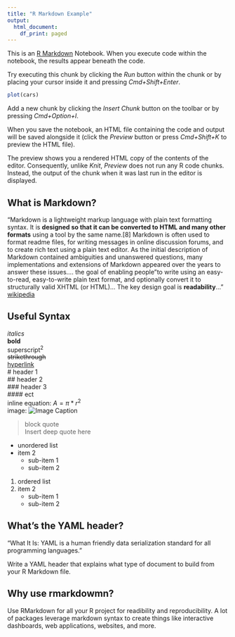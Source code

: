 ```yaml
---
title: "R Markdown Example"
output:
  html_document:
    df_print: paged
---
```


This is an [R Markdown](http://rmarkdown.rstudio.com) Notebook. When you execute code within the notebook, the results appear beneath the code. 

Try executing this chunk by clicking the *Run* button within the chunk or by placing your cursor inside it and pressing *Cmd+Shift+Enter*. 

```r
plot(cars)
```

Add a new chunk by clicking the *Insert Chunk* button on the toolbar or by pressing *Cmd+Option+I*.

When you save the notebook, an HTML file containing the code and output will be saved alongside it (click the *Preview* button or press *Cmd+Shift+K* to preview the HTML file). 

The preview shows you a rendered HTML copy of the contents of the editor. Consequently, unlike *Knit*, *Preview* does not run any R code chunks. Instead, the output of the chunk when it was last run in the editor is displayed.

## What is Markdown?

"Markdown is a lightweight markup language with plain text formatting syntax. It is **designed so that it can be converted to HTML and many other formats** using a tool by the same name.[8] Markdown is often used to format readme files, for writing messages in online discussion forums, and to create rich text using a plain text editor. As the initial description of Markdown contained ambiguities and unanswered questions, many implementations and extensions of Markdown appeared over the years to answer these issues.... the goal of enabling people "to write using an easy-to-read, easy-to-write plain text format, and optionally convert it to structurally valid XHTML (or HTML)... The key design goal is **readability**..." [wikipedia](https://en.wikipedia.org/wiki/Markdown)

## Useful Syntax

*italics*  
**bold**  
superscript^2^  
~~strikethrough~~  
[hyperlink](url)  
# header 1  
## header 2  
### header 3  
#### ect  
inline equation: $A = \pi*r^{2}$  
image: ![Image Caption](tufts.jpeg)  

> block quote  
Insert deep quote here

* unordered list
* item 2
    + sub-item 1
    + sub-item 2

1. ordered list
2. item 2
    + sub-item 1
    + sub-item 2 

## What's the YAML header?  
"What It Is: YAML is a human friendly data serialization standard for all programming languages." 

Write a YAML header that explains what type of
document to build from your R Markdown file.


## Why use rmarkdowmn?  
Use RMarkdown for all your R project for readibility and reproducibility. A lot of packages leverage markdown syntax to create things like interactive dashboards, web applications, websites, and more.




